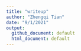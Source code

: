 ```yaml
---
title: "writeup"
author: "Zhengqi Tian"
date: "9/1/2021"
output: 
  github_document: default
  html_document: default
---
```

